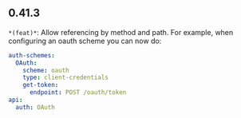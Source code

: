 ## 0.41.3
`*(feat)*`: Allow referencing by method and path. For example, when configuring an
oauth scheme you can now do:

```oauth.yml
auth-schemes:
  OAuth:
    scheme: oauth
    type: client-credentials
    get-token:
      endpoint: POST /oauth/token
api:
  auth: OAuth
```



